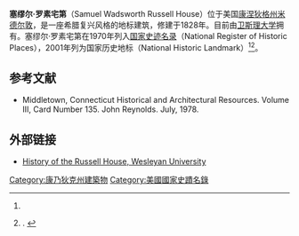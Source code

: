 {{Infobox_nrhp
| name = 塞缪尔·罗素宅第
| nrhp_type =nhl
| image = RussellHouseSmaller.jpg
| caption = 塞缪尔·罗素宅第
| location= 康涅狄格州[[米德尔敦_(康涅狄格州)|米德尔敦]]高街350号
| lat_degrees = 41 | lat_minutes = 33 | lat_seconds = 36.88 | lat_direction = N 
| long_degrees = 72 | long_minutes = 39 | long_seconds = 20.01 | long_direction = W
| area = 
| built =1828年
| architect= Ithiel Town; David Hoadley
| architecture= 希腊复兴
| governing_body = 私人
| locmapin = 
| designated= 2001年8月7日<ref name="nhlsum">{{cite web|url=http://tps.cr.nps.gov/nhl/detail.cfm?ResourceId=782894534&ResourceType=Building|title=Samuel Wadsworth Russell House|accessdate=2007-10-03|work=National Historic Landmark summary listing|publisher=National Park Service|deadurl=yes|archiveurl=https://web.archive.org/web/20110606052547/http://tps.cr.nps.gov/nhl/detail.cfm?ResourceId=782894534&ResourceType=Building|archivedate=2011-06-06}}</ref> 
| added = 1970年10月6日<ref name="nris">{{cite web|url=http://www.nr.nps.gov/ |title=National Register Information System |date=2006-03-15 |work=National Register of Historic Places |publisher=National Park Service |deadurl=yes |archiveurl=https://web.archive.org/web/20071002195303/http://www.nr.nps.gov/ |archivedate=2007-10-02 }}</ref>
| refnum=70000688<ref name="nris"/>
}}
'''塞缪尔·罗素宅第'''（Samuel Wadsworth Russell House）位于美国[[康涅狄格州|康涅狄格州]][[米德尔敦_(康涅狄格州)|米德尔敦]]，是一座希腊复兴风格的地标建筑，修建于1828年。目前由[[卫斯理大学|卫斯理大学]]拥有。塞缪尔·罗素宅第在1970年列入[[国家史迹名录|国家史迹名录]]（National Register of Historic Places），2001年列为国家历史地标（National Historic Landmark）<ref name="nhlsum"/><ref name="nrhpinv2">{{citation|title={{PDFlink|[http://pdfhost.focus.nps.gov/docs/NHLS/Text/70000688.pdf National Historic Landmark Nomination: Samuel Wadsworth Russell House / Honors College, Wesleyan University]|508 KB}}|date= 2000年2月 |author=Jan Cunningham |publisher=National Park Service}}. {{PDFlink|[http://pdfhost.focus.nps.gov/docs/NHLS/Photos/70000688.pdf Accompanying 15 photos, exterior and interior, from 1999 and 2000.]|3.62 MB}}</ref>。

==参考文献==
<references/>
* Middletown, Connecticut Historical and Architectural Resources. Volume III, Card Number 135. John Reynolds. July, 1978.

== 外部链接 ==
* [https://web.archive.org/web/20110608164010/http://www.wesleyan.edu/eventscheduling/historyofrussellhouse.htt History of the Russell House, Wesleyan University]

[[Category:康乃狄克州建築物|Category:康乃狄克州建築物]]
[[Category:美國國家史蹟名錄|Category:美國國家史蹟名錄]]
